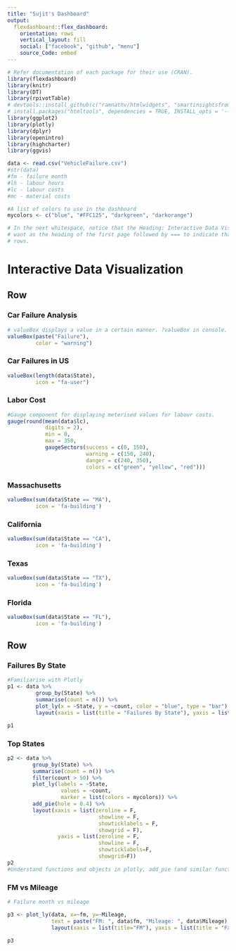 ```yaml
---
title: "Sujit's Dashboard"
output: 
  flexdashboard::flex_dashboard:
    orientation: rows
    vertical_layout: fill
    social: ["facebook", "github", "menu"]
    source_Code: embed
---
```


```r
# Refer documentation of each package for their use (CRAN).
library(flexdashboard)
library(knitr)
library(DT)
library(rpivotTable)
# devtools::install_github(c("ramnathv/htmlwidgets", "smartinsightsfromdata/rpivotTable"))
# install.packages("htmltools", dependencies = TRUE, INSTALL_opts = '--no-lock')
library(ggplot2)
library(plotly)
library(dplyr)
library(openintro)
library(highcharter)
library(ggvis)
```

```r
data <- read.csv("VehicleFailure.csv")
#str(data)
#fm - failure month
#lh - labour hours
#lc - labour costs
#mc - material costs
```

```r
#A list of colors to use in the dashboard
mycolors <- c("blue", "#FFC125", "darkgreen", "darkorange")

# In the next whitespace, notice that the Heading: Interactive Data Visualization is what I
# want as the heading of the first page followed by === to indicate that. Similarly, using --- for
# rows.
```


Interactive Data Visualization
=====================================

Row
-------------------------------------

### Car Failure Analysis

```r
# valueBox displays a value in a certain manner. ?valueBox in console. 
valueBox(paste("Failure"),
         color = "warning")
```

### Car Failures in US

```r
valueBox(length(data$State),
         icon = "fa-user")
```

### **Labor Cost**

```r
#Gauge component for displaying meterised values for labour costs. 
gauge(round(mean(data$lc),
            digits = 2),
            min = 0,
            max = 350,
            gaugeSectors(success = c(0, 150),
                         warning = c(150, 240),
                         danger = c(240, 350),
                         colors = c("green", "yellow", "red")))
```

### Massachusetts

```r
valueBox(sum(data$State == "MA"),
         icon = 'fa-building')
```

### California

```r
valueBox(sum(data$State == "CA"),
         icon = 'fa-building')
```

### Texas

```r
valueBox(sum(data$State == "TX"),
         icon = 'fa-building')
```

### Florida

```r
valueBox(sum(data$State == "FL"),
         icon = 'fa-building')
```

Row
-------------------------------

### Failures By State

```r
#Familiarise with Plotly
p1 <- data %>%
         group_by(State) %>%
         summarise(count = n()) %>%
         plot_ly(x = ~State, y = ~count, color = "blue", type = "bar") %>%
         layout(xaxis = list(title = "Failures By State"), yaxis = list(title = 'Count'))

p1


```

### Top States

```r
p2 <- data %>%
        group_by(State) %>%
        summarise(count = n()) %>%
        filter(count > 50) %>%
        plot_ly(labels = ~State,
                 values = ~count,
                 marker = list(colors = mycolors)) %>%
        add_pie(hole = 0.4) %>%
        layout(xaxis = list(zeroline = F,
                             showline = F,
                             showticklabels = F,
                             showgrid = F),
                yaxis = list(zeroline = F,
                             showline = F,
                             showticklabels=F,
                             showgrid=F))
p2
#Understand functions and objects in plotly, add_pie (and similar functions), layout etc.
```

### FM vs Mileage

```r
# Failure month vs mileage

p3 <- plot_ly(data, x=~fm, y=~Mileage, 
              text = paste("FM: ", data$fm, "Mileage: ", data$Mileage), type = "bar") %>%
              layout(xaxis = list(title="FM"), yaxis = list(title = "Failure Mileage"))
        
p3
```